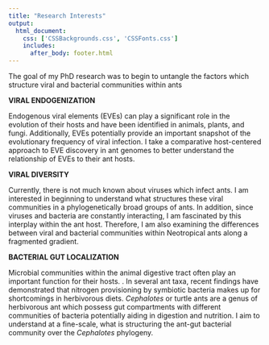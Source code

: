 ```yaml
---
title: "Research Interests"
output: 
  html_document:
    css: ['CSSBackgrounds.css', 'CSSFonts.css']
    includes:
      after_body: footer.html
---
```

<script>
   $(document).ready(function() {
     $head = $('#header');
     $head.prepend('<img src=\"Cephalotes1.jpg\" style=\"float: right;width: 500px;padding: 15px\"/>')
   });
</script>
The goal of my PhD research was to begin to untangle the factors which structure viral and bacterial communities within ants 


**VIRAL ENDOGENIZATION**

Endogenous viral elements (EVEs) can play a significant role in the evolution of their hosts and have been identified in animals, plants, and fungi. Additionally, EVEs potentially provide an important snapshot of the evolutionary frequency of viral infection. I take a comparative host-centered approach to EVE discovery in ant genomes to better understand the relationship of EVEs to their ant hosts. 


**VIRAL DIVERSITY**

Currently, there is not much known about viruses which infect ants. I am interested in beginning to understand what structures these viral communities in a phylogenetically broad groups of ants. In addition, since viruses and bacteria are constantly interacting, I am fascinated by this interplay within the ant host. Therefore, I am also examining the differences between viral and bacterial communities within Neotropical ants along a fragmented gradient.


**BACTERIAL GUT LOCALIZATION**

Microbial communities within the animal digestive tract often play an important function for their hosts. . In several ant taxa, recent findings have demonstrated that nitrogen provisioning by symbiotic bacteria makes up for shortcomings in herbivorous diets. *Cephalotes* or turtle ants are a genus of herbivorous ant which possess gut compartments with different communities of bacteria potentially aiding in digestion and nutrition. I aim to understand at a fine-scale, what is structuring the ant-gut bacterial community over the *Cephalotes* phylogeny.
